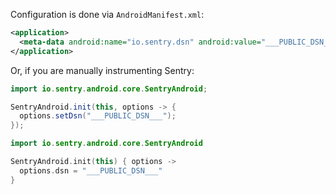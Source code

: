 Configuration is done via `AndroidManifest.xml`:

```xml {filename:AndroidManifest.xml}
<application>
  <meta-data android:name="io.sentry.dsn" android:value="___PUBLIC_DSN___" />
</application>
```

Or, if you are manually instrumenting Sentry:

```java
import io.sentry.android.core.SentryAndroid;

SentryAndroid.init(this, options -> {
  options.setDsn("___PUBLIC_DSN___");
});
```

```kotlin
import io.sentry.android.core.SentryAndroid

SentryAndroid.init(this) { options ->
  options.dsn = "___PUBLIC_DSN___"
}
```
